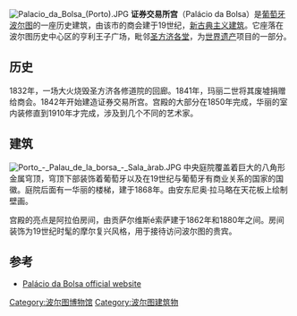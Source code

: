[[Image:Palacio_da_Bolsa_(Porto).JPG|thumb]]
'''证券交易所宫'''（Palácio da Bolsa）是[[葡萄牙|葡萄牙]][[波尔图|波尔图]]的一座历史建筑，由该市的商会建于19世纪，[[新古典主义建筑|新古典主义建筑]]。它座落在波尔图历史中心区的亨利王子广场，毗邻[[圣方济各堂_(波尔图)|圣方济各堂]]，为[[世界遗产|世界遗产]]项目的一部分。

==历史==
1832年，一场大火烧毁圣方济各修道院的回廊。1841年，玛丽二世将其废墟捐赠给商会。1842年开始建造证券交易所宫。宫殿的大部分在1850年完成，华丽的室内装修直到1910年才完成，涉及到几个不同的艺术家。

==建筑==
[[Image:Porto_-_Palau_de_la_borsa_-_Sala_àrab.JPG|thumb]]
中央庭院覆盖着巨大的八角形金属穹顶，穹顶下部装饰着葡萄牙以及在19世纪与葡萄牙有商业关系的国家的国徽。庭院后面有一华丽的楼梯，建于1868年。由安东尼奥·拉马略在天花板上绘制壁画。

宫殿的亮点是阿拉伯房间，由贡萨尔维斯é索萨建于1862年和1880年之间。房间装饰为19世纪时髦的摩尔复兴风格，用于接待访问波尔图的贵宾。

==参考==
{{Commons|Category:Palácio da Bolsa no Porto}}
*[http://www.palaciodabolsa.pt Palácio da Bolsa official website]{{Wayback|url=http://www.palaciodabolsa.pt/ |date=20141221174156 }}

{{coord|41.141|N|8.616|W|display=title|source:cawiki}}

[[Category:波尔图博物馆|Category:波尔图博物馆]]
[[Category:波尔图建筑物|Category:波尔图建筑物]]